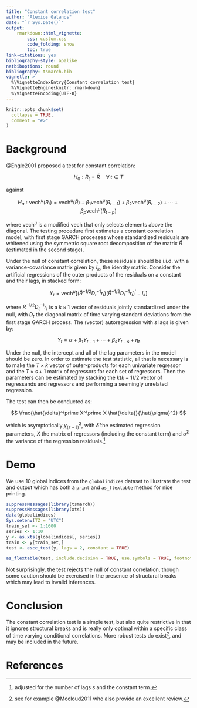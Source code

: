 ```yaml
---
title: "Constant correlation test"
author: "Alexios Galanos"
date: "`r Sys.Date()`"
output: 
    rmarkdown::html_vignette:
        css: custom.css
        code_folding: show
        toc: true
link-citations: yes
bibliography-style: apalike
natbiboptions: round
bibliography: tsmarch.bib
vignette: >
  %\VignetteIndexEntry{Constant correlation test}
  %\VignetteEngine{knitr::rmarkdown}
  %\VignetteEncoding{UTF-8}
---
```


```r
knitr::opts_chunk$set(
  collapse = TRUE,
  comment = "#>"
)
```

# Background

@Engle2001 proposed a test for constant correlation:

$$
H_0: R_t = \bar{R} \quad \forall \, t \in T
$$

against

$$
H_a: \text{vech}^u(R_t) = \text{vech}^u(\bar{R}) + \beta_1\text{vech}^u(R_{t-1}) + \beta_2\text{vech}^u(R_{t-2}) + \cdots + \beta_p\text{vech}^u(R_{t-p})
$$

where $\text{vech}^u$ is a modified $\text{vech}$ that only selects elements above the diagonal. 
The testing procedure first estimates a constant correlation model, with first stage GARCH processes
whose standardized residuals are whitened using the symmetric square root decomposition of the 
matrix $\bar{R}$ (estimated in the second stage).

Under the null of constant correlation, these residuals should be i.i.d. with a variance-covariance 
matrix given by $I_k$, the identity matrix. Consider the artificial regressions of the outer 
products of the residuals on a constant and their lags, in stacked form:

$$
Y_t = \text{vech}^u \left[ (\bar{R}^{-1/2} D_t^{-1} r_t)(\bar{R}^{-1/2} D_t^{-1} r_t)^\prime - I_k \right]
$$

where $\bar{R}^{-1/2} D_t^{-1} r_t$ is a $k \times 1$ vector of residuals jointly standardized 
under the null, with $D_t$ the diagonal matrix of time varying standard deviations from 
the first stage GARCH process. The (vector) autoregression with $s$ lags is given by:

$$
Y_t = \alpha + \beta_1 Y_{t-1} + \cdots + \beta_s Y_{t-s} + \eta_t
$$

Under the null, the intercept and all of the lag parameters in the model should be zero. 
In order to estimate the test statistic, all that is necessary is to make the $T \times k$ 
vector of outer-products for each univariate regressor and the $T \times s + 1$ matrix of regressors
for each set of regressors. Then the parameters can be estimated by stacking the $k(k-1)/2$ 
vector of regressands and regressors and performing a seemingly unrelated regression.

The test can then be conducted as:

$$
\frac{\hat{\delta}^\prime X^\prime X \hat{\delta}}{\hat{\sigma}^2}
$$

which is asymptotically $\chi^2_{(s+1)}$, with $\hat{\delta}$ the estimated regression 
parameters, $X$ the matrix of regressors (including the constant term) and $\hat\sigma^2$
the variance of the regression residuals.^[adjusted for the number of lags $s$ and
the constant term.]

# Demo

We use 10 global indices from the `globalindices` dataset to illustrate
the test and output which has both a `print` and `as_flextable` method for
nice printing.

```r
suppressMessages(library(tsmarch))
suppressMessages(library(xts))
data(globalindices)
Sys.setenv(TZ = "UTC")
train_set <- 1:1600
series <- 1:10
y <- as.xts(globalindices[, series])
train <- y[train_set,]
test <- escc_test(y, lags = 2, constant = TRUE)
```

```r
as_flextable(test, include.decision = TRUE, use.symbols = TRUE, footnote.reference = TRUE)
```

Not surprisingly, the test rejects the null of constant correlation, though some caution
should be exercised in the presence of structural breaks which may lead to invalid
inferences.

# Conclusion

The constant correlation test is a simple test, but also quite restrictive in that
it ignores structural breaks and is really only optimal within a specific class
of time varying conditional correlations. More robust tests do exist^[see for example
@Mccloud2011 who also provide an excellent review.], and may be included in the future.

# References
